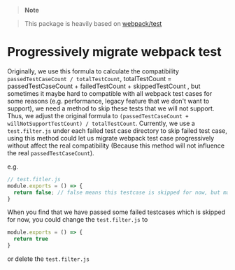 >**Note**

> This package is heavily based on [webpack/test](https://github.com/webpack/webpack/tree/main/test)

# Progressively migrate webpack test
Originally, we use this formula to calculate the compatibility `passedTestCaseCount / totalTestCount`, totalTestCount = passedTestCaseCount + failedTestCount + skippedTestCount , but sometimes it maybe hard to compatible with all webpack test cases for some reasons (e.g. performance, legacy feature that we don't want to support), we need a method to skip these tests that we will not support. Thus, we adjust the original formula to `(passedTestCaseCount + willNotSupportTestCount) / totalTestCount`.
Currently, we use a `test.filter.js` under each failed test case directory to skip failed test case, using this method could let us migrate webpack test case progressively without affect the real compatibility (Because this method will not influence the real `passedTestCaseCount`).

e.g.

```js
// test.fitler.js
module.exports = () => {
  return false; // false means this testcase is skipped for now, but maybe we will support in the future, `-1` means this test case we don't want to compatible with, this related to `willNotSupportTest`.
}
```

When you find that we have passed some failed testcases which is skipped for now, you could change the `test.filter.js` to

```js
module.exports = () => {
  return true
}
```

or delete the `test.filter.js`